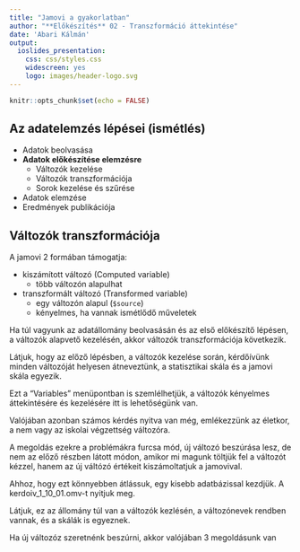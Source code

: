 ```yaml
---
title: "Jamovi a gyakorlatban"
author: "**Előkészítés** 02 - Transzformáció áttekintése"
date: 'Abari Kálmán'
output: 
  ioslides_presentation: 
    css: css/styles.css
    widescreen: yes
    logo: images/header-logo.svg
---
```


```r
knitr::opts_chunk$set(echo = FALSE)
```

## Az adatelemzés lépései (ismétlés)

- Adatok beolvasása
- **Adatok előkészítése elemzésre**
    - Változók kezelése
    - Változók transzformációja
    - Sorok kezelése és szűrése
    
- Adatok elemzése
- Eredmények publikációja


## Változók transzformációja

A jamovi 2 formában támogatja:

- kiszámított változó (Computed variable)
    - több változón alapulhat
- transzformált változó (Transformed variable)
    - egy változón alapul (`$source`)
    - kényelmes, ha vannak ismétlődő műveletek


::: notes
Ha túl vagyunk az adatállomány beolvasásán és az első előkészítő lépésen, a változók alapvető kezelésén, akkor változók transzformációja következik.

Látjuk, hogy az előző lépésben, a változók kezelése során, kérdőívünk minden változóját helyesen átneveztünk, a statisztikai skála és a jamovi skála egyezik.

Ezt a "Variables" menüpontban is szemlélhetjük, a változók kényelmes áttekintésére és kezelésére itt is lehetőségünk van.

Valójában azonban számos kérdés nyitva van még, emlékezzünk az életkor, a nem vagy az iskolai végzettség változóra.

A megoldás ezekre a problémákra furcsa mód, új változó beszúrása lesz, de nem az előző részben látott módon, amikor mi magunk töltjük fel a változót kézzel, hanem az új váltózó értékeit kiszámoltatjuk a jamovival.

Ahhoz, hogy ezt könnyebben átlássuk, egy kisebb adatbázissal kezdjük. A kerdoiv_1_10_01.omv-t nyitjuk meg.

Látjuk, ez az állomány túl van a változók kezlésén, a változónevek rendben vannak, és a skálák is egyeznek.

Ha új változóz szeretnénk beszúrni, akkor valójában 3 megoldásunk van




:::
